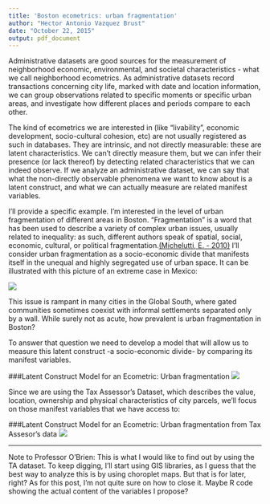 ```yaml
---
title: 'Boston ecometrics: urban fragmentation'
author: "Hector Antonio Vazquez Brust"
date: "October 22, 2015"
output: pdf_document
---
```


Administrative datasets are good sources for the measurement of neighborhood economic, environmental, and societal characteristics - what we call neighborhood ecometrics. As administrative datasets record transactions concerning city life, marked with date and location information, we can group observations related to specific moments or specific urban areas, and investigate how different places and periods compare to each other. 

The kind of ecometrics we are interested in (like "livability", economic development, socio-cultural cohesion, etc) are not usually registered as such in databases. They are intrinsic, and not directly measurable: these are latent characteristics. We can't directly measure them, but we can infer their presence (or lack thereof) by detecting related characteristics that we can indeed observe. If we analyze an administrative dataset, we can say that what the non-directly observable phenomena we want to know about is a latent construct, and what we can actually measure are related manifest variables.

I'll provide a specific example. I'm interested in the level of urban fragmentation of different areas in Boston. "Fragmentation" is a word that has been used to describe a variety of complex urban issues, usually related to inequality: as such, different authors speak of spatial, social, economic, cultural, or political fragmentation.[(Michelutti, E. - 2010)](http://n-aerus.net/web/sat/workshops/2010/pdf/PAPER_michelutti_e.pdf) 
I'll consider urban fragmentation as a socio-economic divide that manifests itself in the unequal and highly segregated use of urban space. It can be illustrated with this picture of an extreme case in Mexico:

![](fragmentation.png)

This issue is rampant in many cities in the Global South, where gated communities sometimes coexist with informal settlements separated only by a wall. While surely not as acute, how prevalent is urban fragmentation in Boston?

To answer that question we need to develop a model that will allow us to measure this latent construct -a socio-economic divide- by comparing its manifest variables.

###Latent Construct Model for an Ecometric: Urban fragmentation
![](Latent Constructs.png)


Since we are using the Tax Assessor's Dataset, which describes the value, location, ownership and physical characteristics of city parcels, we'll focus on those manifest variables that we have access to:

###Latent Construct Model for an Ecometric: Urban fragmentation from Tax Assesor's data
![](Latent Constructs 2.png)

---

Note to Professor O'Brien:
This is what I would like to find out by using the TA dataset. To keep digging, I'll start using GIS libraries, as I guess that the best way to analyze this is by using  choroplet maps. But that is for later, right? As for this post, I'm not quite sure on how to close it. Maybe R code showing the actual content of the variables I propose?

